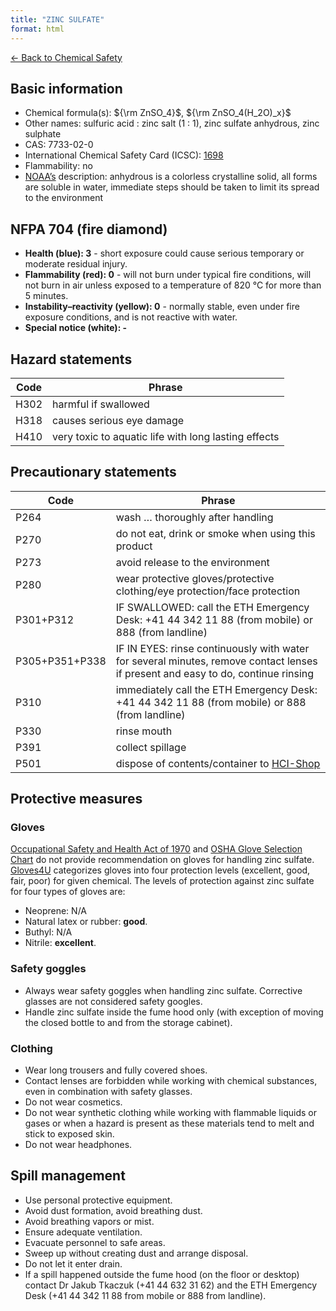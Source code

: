 ```yaml
---
title: "ZINC SULFATE"
format: html
---
```


[← Back to Chemical Safety](../chemical-safety.qmd)


## Basic information
- Chemical formula(s): ${\rm ZnSO_4}$, ${\rm ZnSO_4(H_2O)_x}$
- Other names: sulfuric acid : zinc salt (1 : 1), zinc sulfate anhydrous, zinc sulphate
- CAS: 7733-02-0
- International Chemical Safety Card (ICSC): [1698](https://inchem.org/documents/icsc/icsc/eics1698.htm)
- Flammability: no
- [NOAA's](https://cameochemicals.noaa.gov/chemical/4826) description: anhydrous is a colorless crystalline solid, all forms are soluble in water, immediate steps should be taken to limit its spread to the environment

## NFPA 704 (fire diamond)
- **Health (blue): 3** - short exposure could cause serious temporary or moderate residual injury.
- **Flammability (red): 0** - will not burn under typical fire conditions, will not burn in air unless exposed to a temperature of 820 °C for more than 5 minutes.
- **Instability–reactivity (yellow): 0** - normally stable, even under fire exposure conditions, and is not reactive with water.
- **Special notice (white): -**

## Hazard statements
| Code | Phrase                                               |
| ---- | ---------------------------------------------------- |
| H302 | harmful if swallowed                                 |
| H318 | causes serious eye damage                            |
| H410 | very toxic to aquatic life with long lasting effects |

## Precautionary statements
| Code           | Phrase                                                                                                                           |
| -------------- | -------------------------------------------------------------------------------------------------------------------------------- |
| P264           | wash ... thoroughly after handling                                                                                               |
| P270           | do not eat, drink or smoke when using this product                                                                               |
| P273           | avoid release to the environment                                                                                                 |
| P280           | wear protective gloves/protective clothing/eye protection/face protection                                                        |
| P301+P312      | IF SWALLOWED: call the ETH Emergency Desk: +41 44 342 11 88 (from mobile) or 888 (from landline)                                 |
| P305+P351+P338 | IF IN EYES: rinse continuously with water for several minutes, remove contact lenses if present and easy to do, continue rinsing |
| P310           | immediately call the ETH Emergency Desk: +41 44 342 11 88 (from mobile) or 888 (from landline)                                   |
| P330           | rinse mouth                                                                                                                      |
| P391           | collect spillage                                                                                                                 |
| P501           | dispose of contents/container to [HCI-Shop](https://hci-shop.ethz.ch/en/)                                                        |

## Protective measures

### Gloves
[Occupational Safety and Health Act of 1970](https://www.osha.gov/sites/default/files/publications/osha3151.pdf) and [OSHA Glove Selection Chart](https://safety.fsu.edu/safety_manual/OSHA%20Glove%20Selection%20Chart.pdf) do not provide recommendation on gloves for handling zinc sulfate. [Gloves4U](https://www.gloves4u.eu/x/Chemical%20Resistant%20Chart%20-%20final%20(5).pdf) categorizes gloves into four protection levels (excellent, good, fair, poor) for given chemical. The levels of protection against zinc sulfate for four types of gloves are:

- Neoprene: N/A
- Natural latex or rubber: **good**.
- Buthyl: N/A
- Nitrile: **excellent**.

### Safety goggles
- Always wear safety goggles when handling zinc sulfate. Corrective glasses are not considered safety googles.
- Handle zinc sulfate inside the fume hood only (with exception of moving the closed bottle to and from the storage cabinet).

### Clothing
- Wear long trousers and fully covered shoes.
- Contact lenses are forbidden while working with chemical substances, even in combination with safety glasses.
- Do not wear cosmetics.
- Do not wear synthetic clothing while working with flammable liquids or gases or when a hazard is present as these materials tend to melt and stick to exposed skin.
- Do not wear headphones.

## Spill management
- Use personal protective equipment.
- Avoid dust formation, avoid breathing dust.
- Avoid breathing vapors or mist.
- Ensure adequate ventilation.
- Evacuate personnel to safe areas.
- Sweep up without creating dust and arrange disposal.
- Do not let it enter drain.
- If a spill happened outside the fume hood (on the floor or desktop) contact Dr Jakub Tkaczuk (+41 44 632 31 62) and the ETH Emergency Desk (+41 44 342 11 88 from mobile or 888 from landline).
